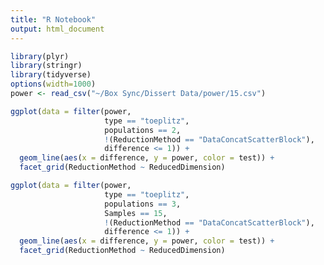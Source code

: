 ```yaml
---
title: "R Notebook"
output: html_document
---
```




```r
library(plyr)
library(stringr)
library(tidyverse)
options(width=1000)
power <- read_csv("~/Box Sync/Dissert Data/power/15.csv")
```

```r
ggplot(data = filter(power,
                     type == "toeplitz",
                     populations == 2,
                     !(ReductionMethod == "DataConcatScatterBlock"),
                     difference <= 1)) +
  geom_line(aes(x = difference, y = power, color = test)) +
  facet_grid(ReductionMethod ~ ReducedDimension)
```

```r
ggplot(data = filter(power,
                     type == "toeplitz",
                     populations == 3,
                     Samples == 15,
                     !(ReductionMethod == "DataConcatScatterBlock"),
                     difference <= 1)) +
  geom_line(aes(x = difference, y = power, color = test)) +
  facet_grid(ReductionMethod ~ ReducedDimension)
```
